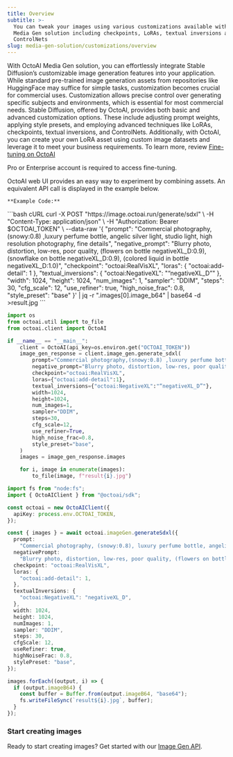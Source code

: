 ```yaml
---
title: Overview
subtitle: >-
  You can tweak your images using various customizations available within OctoAI
  Media Gen solution including checkpoints, LoRAs, textual inversions and
  ControlNets
slug: media-gen-solution/customizations/overview
---
```


With OctoAI Media Gen solution, you can effortlessly integrate Stable Diffusion’s customizable image generation features into your application. While standard pre-trained image generation assets from repositories like HuggingFace may suffice for simple tasks, customization becomes crucial for commercial uses. Customization allows precise control over generating specific subjects and environments, which is essential for most commercial needs. Stable Diffusion, offered by OctoAI, provides both basic and advanced customization options. These include adjusting prompt weights, applying style presets, and employing advanced techniques like LoRAs, checkpoints, textual inversions, and ControlNets. Additionally, with OctoAI, you can create your own LoRA asset using custom image datasets and leverage it to meet your business requirements. To learn more, review [Fine-tuning on OctoAI](../fine-tuning-stable-diffusion/fine-tuning-stable-diffusion)

<Note> Pro or Enterprise account is required to access fine-tuning. </Note>

OctoAI web UI provides an easy way to experiment by combining assets. An equivalent API call is displayed in the example below.

    **Example Code:**

<CodeGroup>
```bash cURL
curl -X POST "https://image.octoai.run/generate/sdxl" \
    -H "Content-Type: application/json" \
    -H "Authorization: Bearer $OCTOAI_TOKEN" \
    --data-raw '{
        "prompt": "Commercial photography,(snowy:0.8) ,luxury perfume bottle, angelic silver light, studio light, high resolution photography, fine details",
        "negative_prompt": "Blurry photo, distortion, low-res, poor quality, (flowers on bottle negativeXL_D:0.9), (snowflake on bottle negativeXL_D:0.9), (colored liquid in bottle negativeXL_D:1.0)",
        "checkpoint": "octoai:RealVisXL",
        "loras": {
            "octoai:add-detail": 1
        },
        "textual_inversions": {
            "octoai:NegativeXL": "“negativeXL_D”"
        },
        "width": 1024,
        "height": 1024,
        "num_images": 1,
        "sampler": "DDIM",
        "steps": 30,
        "cfg_scale": 12,
        "use_refiner": true,
        "high_noise_frac": 0.8,
        "style_preset": "base"
    }' | jq -r ".images[0].image_b64" | base64 -d >result.jpg
```

```Python Python
import os
from octoai.util import to_file
from octoai.client import OctoAI

if __name__ == "__main__":
    client = OctoAI(api_key=os.environ.get("OCTOAI_TOKEN"))
    image_gen_response = client.image_gen.generate_sdxl(
        prompt="Commercial photography,(snowy:0.8) ,luxury perfume bottle, angelic silver light, studio light, high resolution photography, fine details",
        negative_prompt="Blurry photo, distortion, low-res, poor quality, (flowers on bottle negativeXL_D:0.9), (snowflake on bottle negativeXL_D:0.9), (colored liquid in bottle negativeXL_D:1.0)",
        checkpoint="octoai:RealVisXL",
        loras={"octoai:add-detail":1},
        textual_inversions={"octoai:NegativeXL":"“negativeXL_D”"},
        width=1024,
        height=1024,
        num_images=1,
        sampler="DDIM",
        steps=30,
        cfg_scale=12,
        use_refiner=True,
        high_noise_frac=0.8,
        style_preset="base",
    )
    images = image_gen_response.images

    for i, image in enumerate(images):
        to_file(image, f"result{i}.jpg")
```

```typescript TypeScript
import fs from "node:fs";
import { OctoAIClient } from "@octoai/sdk";

const octoai = new OctoAIClient({
  apiKey: process.env.OCTOAI_TOKEN,
});

const { images } = await octoai.imageGen.generateSdxl({
  prompt:
    "Commercial photography, (snowy:0.8), luxury perfume bottle, angelic silver light, studio light, high resolution photography, fine details",
  negativePrompt:
    "Blurry photo, distortion, low-res, poor quality, (flowers on bottle negativeXL_D:0.9), (snowflake on bottle negativeXL_D:0.9), (colored liquid in bottle negativeXL_D:1.0)",
  checkpoint: "octoai:RealVisXL",
  loras: {
    "octoai:add-detail": 1,
  },
  textualInversions: {
    "octoai:NegativeXL": "negativeXL_D",
  },
  width: 1024,
  height: 1024,
  numImages: 1,
  sampler: "DDIM",
  steps: 30,
  cfgScale: 12,
  useRefiner: true,
  highNoiseFrac: 0.8,
  stylePreset: "base",
});

images.forEach((output, i) => {
  if (output.imageB64) {
    const buffer = Buffer.from(output.imageB64, "base64");
    fs.writeFileSync(`result${i}.jpg`, buffer);
  }
});
```

</CodeGroup>

### Start creating images

Ready to start creating images? Get started with our [Image Gen API](../rest-apis/image-gen-api).
